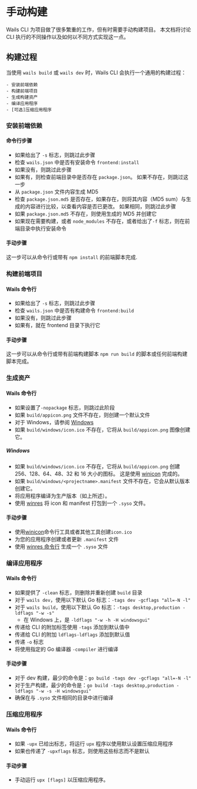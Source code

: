 # 手动构建

Wails CLI 为项目做了很多繁重的工作，但有时需要手动构建项目。 本文档将讨论 CLI 执行的不同操作以及如何以不同方式实现这一点。

## 构建过程

当使用 `wails build` 或 `wails dev` 时，Wails CLI 会执行一个通用的构建过程：

    - 安装前端依赖
    - 构建前端项目
    - 生成构建资产
    - 编译应用程序
    - [可选]压缩应用程序

### 安装前端依赖

#### 命令行步骤

- 如果给出了 `-s` 标志，则跳过此步骤
- 检查 `wails.json` 中是否有安装命令 `frontend:install`
- 如果没有，则跳过此步骤
- 如果有，则检查前端目录中是否存在 `package.json`。 如果不存在，则跳过这一步
- 从 `package.json` 文件内容生成 MD5
- 检查 `package.json.md5` 是否存在，如果存在，则将其内容（MD5 sum）与生成的内容进行比较，以查看内容是否已更改。 如果相同，则跳过此步骤
- 如果 `package.json.md5` 不存在，则使用生成的 MD5 并创建它
- 如果现在需要构建，或者 `node_modules` 不存在，或者给出了`-f` 标志，则在前端目录中执行安装命令

#### 手动步骤

这一步可以从命令行或带有 `npm install` 的前端脚本完成.

### 构建前端项目

#### Wails 命令行

- 如果给出了 `-s` 标志，则跳过此步骤
- 检查 `wails.json` 中是否有构建命令 `frontend:build`
- 如果没有，则跳过此步骤
- 如果有，就在 frontend 目录下执行它

#### 手动步骤

这一步可以从命令行或带有前端构建脚本 `npm run build` 的脚本或任何前端构建脚本完成。

### 生成资产

#### Wails 命令行

- 如果设置了`-nopackage` 标志，则跳过此阶段
- 如果 `build/appicon.png` 文件不存在，则创建一个默认文件
- 对于 Windows，请参阅 [ Windows](#windows)
- 如果 `build/windows/icon.ico` 不存在，它将从 `build/appicon.png` 图像创建它。

##### Windows

- 如果 `build/windows/icon.ico` 不存在，它将从 `build/appicon.png` 创建 256、128、64、48、32 和 16 大小的图标。 这是使用 [winicon](https://github.com/leaanthony/winicon) 完成的。
- 如果 `build/windows/<projectname>.manifest` 文件不存在，它会从默认版本创建它。
- 将应用程序编译为生产版本（如上所述）。
- 使用 [winres](https://github.com/tc-hib/winres) 将 icon 和 manifest 打包到一个 `.syso` 文件。

#### 手动步骤

- 使用[winicon](https://github.com/leaanthony/winicon)命令行工具或者其他工具创建`icon.ico`
- 为您的应用程序创建或者更新 `.manifest` 文件
- 使用 [winres 命令行](https://github.com/tc-hib/go-winres) 生成一个 `.syso` 文件

### 编译应用程序

#### Wails 命令行

- 如果提供了 `-clean` 标志，则删除并重新创建 `build` 目录
- 对于 `wails dev`，使用以下默认 Go 标志：`-tags dev -gcflags "all=-N -l"`
- 对于 `wails build`，使用以下默认 Go 标志：`-tags desktop,production -ldflags "-w -s"`
  - 在 Windows 上，是 `-ldflags "-w -h -H windowsgui"`
- 传递给 CLI 的附加标签使用 `-tags` 添​​加到默认值中
- 传递给 CLI 的附加 `ldflags-ldflags` 添加到默认值
- 传递 `-o` 标志
- 将使用指定的 Go 编译器 `-compiler` 进行编译

#### 手动步骤

- 对于 dev 构建，最少的命令是：`go build -tags dev -gcflags "all=-N -l"`
- 对于生产构建，最少的命令是：`go build -tags desktop,production -ldflags "-w -s -H windowsgui"`
- 确保在与 `.syso` 文件相同的目录中进行编译

### 压缩应用程序

#### Wails 命令行

- 如果 `-upx` 已给出标志，将运行 `upx` 程序以使用默认设置压缩应用程序
- 如果也传递了 `-upxflags` 标志，则使用这些标志而不是默认

#### 手动步骤

- 手动运行 `upx [flags]` 以压缩应用程序。
